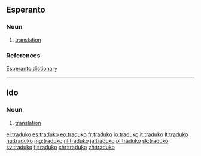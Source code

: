 ==Esperanto==

===Noun===
{{eo-head}}

# [[translation]]

===References===
[http://dictionaries.travlang.com/esperanto.html Esperanto dictionary]

----

==Ido==

===Noun===
{{io-noun|traduk}}
# [[translation]]

[[el:traduko]]
[[es:traduko]]
[[eo:traduko]]
[[fr:traduko]]
[[io:traduko]]
[[it:traduko]]
[[lt:traduko]]
[[hu:traduko]]
[[mg:traduko]]
[[nl:traduko]]
[[ja:traduko]]
[[pl:traduko]]
[[sk:traduko]]
[[sv:traduko]]
[[tl:traduko]]
[[chr:traduko]]
[[zh:traduko]]